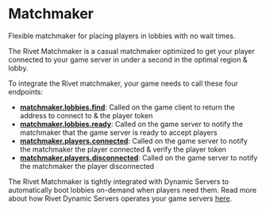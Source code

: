 
<HeroPattern />

# Matchmaker

<Summary>Flexible matchmaker for placing players in lobbies with no wait times.</Summary>

The Rivet Matchmaker is a casual matchmaker optimized to get your player connected to your game server in under a second in the optimal region & lobby.

To integrate the Rivet matchmaker, your game needs to call these four endpoints:

- **[matchmaker.lobbies.find](/docs/matchmaker/api/lobbies/find)**: Called on the game client to return the address to connect to & the player token
- **[matchmaker.lobbies.ready](/docs/matchmaker/api/lobbies/ready)**: Called on the game server to notify the matchmaker that the game server is ready to accept players
- **[matchmaker.players.connected](/docs/matchmaker/api/players/connected)**: Called on the game server to notify the matchmaker the player connected & verify the player token
- **[matchmaker.players.disconnected](/docs/matchmaker/api/players/disconnected)**: Called on the game server to notify the matchmaker the player disconnected

The Rivet Matchmaker is tightly integrated with Dynamic Servers to automatically boot lobbies on-demand when players need them. Read more about how Rivet Dynamic Servers operates your game servers [here](/docs/dynamic-servers/index).

<ResourceGroup>
  <Resource
    title='How the matchmaker chooses lobbies'
    icon={faMagnifyingGlass}
    href='/docs/matchmaker/concepts/finding-lobby'
  />
  <Resource title='Lobby environment variables' icon={faList} href='/docs/matchmaker/concepts/lobby-env' />
  <Resource title='matchmaker.lobbies.find' icon={faCode} href='/docs/matchmaker/api/lobbies/find' />
  <Resource
    title='matchmaker.players.connected'
    icon={faCode}
    href='/docs/matchmaker/api/players/connected'
  />
  <Resource
    title='matchmaker.players.disconnected'
    icon={faCode}
    href='/docs/matchmaker/api/players/disconnected'
  />
  <Resource title='matchmaker.lobbies.ready' icon={faCode} href='/docs/matchmaker/api/lobbies/ready' />
</ResourceGroup>
